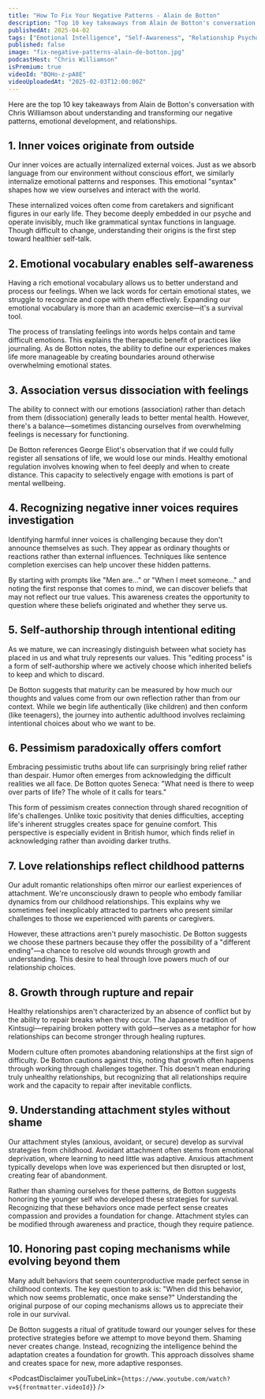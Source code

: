 ```yaml
---
title: "How To Fix Your Negative Patterns - Alain de Botton"
description: "Top 10 key takeaways from Alain de Botton's conversation with Chris Williamson about understanding and transforming our negative patterns, emotional development, and relationships."
publishedAt: 2025-04-02
tags: ["Emotional Intelligence", "Self-Awareness", "Relationship Psychology"]
published: false
image: "fix-negative-patterns-alain-de-botton.jpg"
podcastHost: "Chris Williamson"
isPremium: true
videoId: "BQHo-z-pA8E"
videoUploadedAt: "2025-02-03T12:00:00Z"
---
```



<PodcastSummaryPageLayout frontmatter={frontmatter}>

Here are the top 10 key takeaways from Alain de Botton's conversation with Chris Williamson about understanding and transforming our negative patterns, emotional development, and relationships.

## 1. Inner voices originate from outside

Our inner voices are actually internalized external voices. Just as we absorb language from our environment without conscious effort, we similarly internalize emotional patterns and responses. This emotional "syntax" shapes how we view ourselves and interact with the world.

These internalized voices often come from caretakers and significant figures in our early life. They become deeply embedded in our psyche and operate invisibly, much like grammatical syntax functions in language. Though difficult to change, understanding their origins is the first step toward healthier self-talk.

## 2. Emotional vocabulary enables self-awareness

Having a rich emotional vocabulary allows us to better understand and process our feelings. When we lack words for certain emotional states, we struggle to recognize and cope with them effectively. Expanding our emotional vocabulary is more than an academic exercise—it's a survival tool.

The process of translating feelings into words helps contain and tame difficult emotions. This explains the therapeutic benefit of practices like journaling. As de Botton notes, the ability to define our experiences makes life more manageable by creating boundaries around otherwise overwhelming emotional states.

## 3. Association versus dissociation with feelings

The ability to connect with our emotions (association) rather than detach from them (dissociation) generally leads to better mental health. However, there's a balance—sometimes distancing ourselves from overwhelming feelings is necessary for functioning.

De Botton references George Eliot's observation that if we could fully register all sensations of life, we would lose our minds. Healthy emotional regulation involves knowing when to feel deeply and when to create distance. This capacity to selectively engage with emotions is part of mental wellbeing.

## 4. Recognizing negative inner voices requires investigation

Identifying harmful inner voices is challenging because they don't announce themselves as such. They appear as ordinary thoughts or reactions rather than external influences. Techniques like sentence completion exercises can help uncover these hidden patterns.

By starting with prompts like "Men are..." or "When I meet someone..." and noting the first response that comes to mind, we can discover beliefs that may not reflect our true values. This awareness creates the opportunity to question where these beliefs originated and whether they serve us.

## 5. Self-authorship through intentional editing

As we mature, we can increasingly distinguish between what society has placed in us and what truly represents our values. This "editing process" is a form of self-authorship where we actively choose which inherited beliefs to keep and which to discard.

De Botton suggests that maturity can be measured by how much our thoughts and values come from our own reflection rather than from our context. While we begin life authentically (like children) and then conform (like teenagers), the journey into authentic adulthood involves reclaiming intentional choices about who we want to be.

## 6. Pessimism paradoxically offers comfort

Embracing pessimistic truths about life can surprisingly bring relief rather than despair. Humor often emerges from acknowledging the difficult realities we all face. De Botton quotes Seneca: "What need is there to weep over parts of life? The whole of it calls for tears."

This form of pessimism creates connection through shared recognition of life's challenges. Unlike toxic positivity that denies difficulties, accepting life's inherent struggles creates space for genuine comfort. This perspective is especially evident in British humor, which finds relief in acknowledging rather than avoiding darker truths.

## 7. Love relationships reflect childhood patterns

Our adult romantic relationships often mirror our earliest experiences of attachment. We're unconsciously drawn to people who embody familiar dynamics from our childhood relationships. This explains why we sometimes feel inexplicably attracted to partners who present similar challenges to those we experienced with parents or caregivers.

However, these attractions aren't purely masochistic. De Botton suggests we choose these partners because they offer the possibility of a "different ending"—a chance to resolve old wounds through growth and understanding. This desire to heal through love powers much of our relationship choices.

## 8. Growth through rupture and repair

Healthy relationships aren't characterized by an absence of conflict but by the ability to repair breaks when they occur. The Japanese tradition of Kintsugi—repairing broken pottery with gold—serves as a metaphor for how relationships can become stronger through healing ruptures.

Modern culture often promotes abandoning relationships at the first sign of difficulty. De Botton cautions against this, noting that growth often happens through working through challenges together. This doesn't mean enduring truly unhealthy relationships, but recognizing that all relationships require work and the capacity to repair after inevitable conflicts.

## 9. Understanding attachment styles without shame

Our attachment styles (anxious, avoidant, or secure) develop as survival strategies from childhood. Avoidant attachment often stems from emotional deprivation, where learning to need little was adaptive. Anxious attachment typically develops when love was experienced but then disrupted or lost, creating fear of abandonment.

Rather than shaming ourselves for these patterns, de Botton suggests honoring the younger self who developed these strategies for survival. Recognizing that these behaviors once made perfect sense creates compassion and provides a foundation for change. Attachment styles can be modified through awareness and practice, though they require patience.

## 10. Honoring past coping mechanisms while evolving beyond them

Many adult behaviors that seem counterproductive made perfect sense in childhood contexts. The key question to ask is: "When did this behavior, which now seems problematic, once make sense?" Understanding the original purpose of our coping mechanisms allows us to appreciate their role in our survival.

De Botton suggests a ritual of gratitude toward our younger selves for these protective strategies before we attempt to move beyond them. Shaming never creates change. Instead, recognizing the intelligence behind the adaptation creates a foundation for growth. This approach dissolves shame and creates space for new, more adaptive responses.

<PodcastDisclaimer
  youTubeLink={`https://www.youtube.com/watch?v=${frontmatter.videoId}`}
/>

</PodcastSummaryPageLayout>
